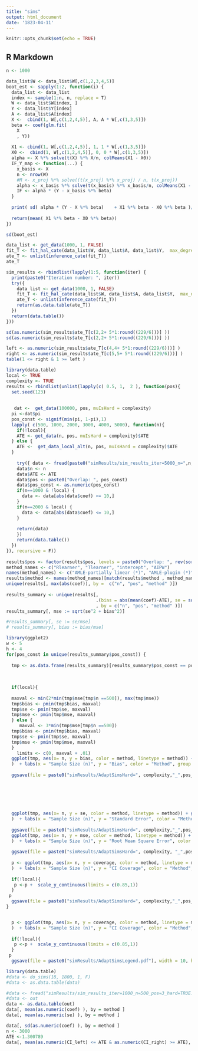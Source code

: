 ```yaml
---
title: "sims"
output: html_document
date: '1823-04-11'
---
```


```r
knitr::opts_chunk$set(echo = TRUE)
```

## R Markdown


```r
n <- 1000

data_list$W <- data_list$W[,c(1,2,3,4,5)]
boot_est <- sapply(1:2, function(i) {
  data_list <- data_list
  index <- sample(1:n, n, replace = T)
  W <- data_list$W[index, ]
  Y <- data_list$Y[index]
  A <- data_list$A[index]
  X <-  cbind(1, W[,c(1,2,4,5)], A, A * W[,c(1,3,5)])
  beta <- coef(glm.fit(
    X
    , Y))
  
  X1 <- cbind(1, W[,c(1,2,4,5)], 1, 1 * W[,c(1,3,5)])
  X0 <-  cbind(1, W[,c(1,2,4,5)], 0, 0 * W[,c(1,3,5)])
  alpha <- X %*% solve(t(X) %*% X/n, colMeans(X1 - X0))
  IF_Y_map <- function(...) {
    x_basis <- X
    n <- nrow(W)
    #M <- x_proj %*% solve((t(x_proj) %*% x_proj) / n, t(x_proj))
    alpha <- x_basis %*% solve(t(x_basis) %*% x_basis/n, colMeans(X1 - X0)  )
    IF <- alpha * (Y - x_basis %*% beta)
  }
  
  print( sd( alpha * (Y - X %*% beta)    + X1 %*% beta - X0 %*% beta )/sqrt(n))
  
  return(mean( X1 %*% beta - X0 %*% beta))
})

sd(boot_est)
```

```r


data_list <- get_data(1000, 1, FALSE)
fit_T <- fit_hal_cate(data_list$W, data_list$A, data_list$Y,  max_degree = 1, num_knots = 1, smoothness_orders = 1,max_degree_cate =1, num_knots_cate = 1, smoothness_orders_cate = 1,    screen_variables = TRUE, fit_control = list(parallel = TRUE))
ate_T <- unlist(inference_cate(fit_T))
ate_T

```


```r
sim_results <- rbindlist(lapply(1:5, function(iter) {
  print(paste0("Iteration number: ", iter))
  try({
    data_list <- get_data(1000, 1, FALSE)
    fit_T <- fit_hal_cate(data_list$W, data_list$A, data_list$Y,  max_degree = 1, num_knots = 1, smoothness_orders = 1,max_degree_cate =1, num_knots_cate = 1, smoothness_orders_cate = 1,    screen_variables = TRUE, fit_control = list(parallel = TRUE))
    ate_T <- unlist(inference_cate(fit_T))
    return(as.data.table(ate_T))
  })
  return(data.table())
}))

```

```r
sd(as.numeric(sim_results$ate_T[c(2,2+ 5*1:round((229/6)))] ))
sd(as.numeric(sim_results$ate_T[c(2,2+ 5*1:round((229/6)))] ))

left <- as.numeric(sim_results$ate_T[c(4,4+ 5*1:round((229/6)))] )
right <- as.numeric(sim_results$ate_T[c(5,5+ 5*1:round((229/6)))] )
table(1 <= right & 1 >= left )
```



```r
library(data.table)
local <- TRUE
complexity <- TRUE
results <- rbindlist(unlist(lapply(c( 0.5, 1,  2 ), function(pos){
  set.seed(123)
   
 
   dat <-  get_data(100000, pos, muIsHard = complexity) 
  pi <-dat$pi
  pos_const <- signif(min(pi, 1-pi),1)
  lapply( c(500, 1000, 2000, 3000, 4000, 5000), function(n){
    if(!local){
    ATE <- get_data(n, pos, muIsHard = complexity)$ATE
  } else {
    ATE <-  get_data_local_alt(n, pos, muIsHard = complexity)$ATE
  }
    
    try({ data <- fread(paste0("simResults/sim_results_iter=5000_n=",n,"_pos=", pos, "_hard=", complexity, "_local_", local, ".csv"))
    data$n <- n
    data$ATE <- ATE
    data$pos <- paste0("Overlap: ", pos_const)
    data$pos_const <- as.numeric(pos_const)
    if(n==1000 & !local) {
      data <- data[abs(data$coef) <= 10,]
    }
    if(n==2000 & local) {
      data <- data[abs(data$coef) <= 10,]
    }
    
    return(data)
    })
    return(data.table())
  })
}), recursive = F))
 
results$pos <- factor(results$pos, levels = paste0("Overlap: ", rev(sort(unique(results$pos_const)))))
method_names <- c("Rlearner", "Tlearner", "intercept", "AIPW")
names(method_names) <- c("AMLE-partially linear (*)", "AMLE-plugin (*)", "semiparametric", "AIPW")
results$method <- names(method_names)[match(results$method , method_names)]
unique(results[, max(abs(coef)), by =  c("n", "pos", "method" )])
 
results_summary <- unique(results[, 
                                  .(bias = abs(mean(coef)-ATE), se = sd(coef), pos_const = pos_const[1], coverage =  mean(CI_left <= ATE & CI_right >= ATE))
                                  , by = c("n", "pos", "method" )])
results_summary[, mse := sqrt(se^2 + bias^2)]

#results_summary[, se := se/mse]
# results_summary[, bias := bias/mse]

library(ggplot2)
w <- 5
h <- 4
for(pos_const in unique(results_summary$pos_const)) {
  
  tmp <- as.data.frame(results_summary)[results_summary$pos_const == pos_const,]
  
  
 
  if(local){
     
  maxval <- min(2*min(tmp$mse[tmp$n ==500]), max(tmp$mse))
  tmp$bias <- pmin(tmp$bias, maxval)
  tmp$se <- pmin(tmp$se, maxval)
  tmp$mse <- pmin(tmp$mse, maxval)
  } else {
     maxval <- 3*min(tmp$mse[tmp$n ==500])
  tmp$bias <- pmin(tmp$bias, maxval)
  tmp$se <- pmin(tmp$se, maxval)
  tmp$mse <- pmin(tmp$mse, maxval)
  }
    limits <- c(0, maxval + .01)
  ggplot(tmp, aes(x= n, y = bias, color = method, linetype = method)) + geom_line(size = 0.8) + facet_wrap(~pos, ncol =1)  + theme_bw() +     theme(  text = element_text(size=18), axis.text.x = element_text(size = 14 , hjust = 1, vjust = 0.5), legend.position = "none",   legend.box = "horizontal" 
  )  + labs(x = "Sample Size (n)", y = "Bias", color = "Method", group = "Method", linetype = "Method") +  scale_y_continuous( limits = limits) 
  
  ggsave(file = paste0("simResults/AdaptSimsHard=", complexity,"_",pos_const, "_local_", local, "Bias.pdf") , width = w, height = h)
 
      
 
      
                                      
                                     
  ggplot(tmp, aes(x= n, y = se, color = method, linetype = method)) + geom_line(size = 0.8) + facet_wrap(~pos, ncol =1) + theme_bw()  +     theme(  text = element_text(size=18), axis.text.x = element_text(size = 14 , hjust = 1, vjust = 0.5), legend.position = "none",   legend.box = "horizontal" 
  )  + labs(x = "Sample Size (n)", y = "Standard Error", color = "Method", group = "Method", linetype = "Method") +  scale_y_continuous( limits = limits)
  
  ggsave(file = paste0("simResults/AdaptSimsHard=", complexity,"_",pos_const, "_local_", local, "SE.pdf"), width = w, height = h)
  ggplot(tmp, aes(x= n, y = mse, color = method, linetype = method)) + geom_line(size = 0.8) + facet_wrap(~pos, ncol =1) + theme_bw()  +     theme(  text = element_text(size=18), axis.text.x = element_text(size = 14 , hjust = 1, vjust = 0.5), legend.position = "none",   legend.box = "horizontal" 
  )  + labs(x = "Sample Size (n)", y = "Root Mean Square Error", color = "Method", group = "Method", linetype = "Method")  +  scale_y_continuous( limits = limits)
  
  ggsave(file = paste0("simResults/AdaptSimsHard=", complexity, "_",pos_const, "_local_", local,"MSE.pdf"), width = w, height = h)
  
  p <- ggplot(tmp, aes(x= n, y = coverage, color = method, linetype = method)) + geom_line(size = 0.8) + facet_wrap(~pos, ncol =1)+ scale_y_log10() + geom_hline(yintercept = 0.95, color = "grey") + theme_bw() +     theme(  text = element_text(size=18), axis.text.x = element_text(size = 14 , hjust = 1, vjust = 0.5), legend.position = "none",   legend.box = "none" 
  )  + labs(x = "Sample Size (n)", y = "CI Coverage", color = "Method", group = "Method", linetype = "Method")  
  
  if(!local){
   p <-p +  scale_y_continuous(limits = c(0.85,1))
  }
 p  
  ggsave(file = paste0("simResults/AdaptSimsHard=", complexity,"_",pos_const, "_local_", local,  "CI.pdf"), width = w, height = h)
}


  p <- ggplot(tmp, aes(x= n, y = coverage, color = method, linetype = method)) + geom_line(size = 0.8) + facet_wrap(~pos, ncol =1)+ scale_y_log10() + geom_hline(yintercept = 0.95, color = "grey") + theme_bw() +     theme(  text = element_text(size=18), axis.text.x = element_text(size = 14 , hjust = 1, vjust = 0.5), legend.position = "bottom",   legend.box = "horizontal" , legend.title = element_blank()
  )  + labs(x = "Sample Size (n)", y = "CI Coverage", color = "Method", group = "Method", linetype = "Method")  
  
  if(!local){
   p <-p +  scale_y_continuous(limits = c(0.85,1))
  }
 p  
  ggsave(file = paste0("simResults/AdaptSimsLegend.pdf"), width = 10, height = 6)
```

```r

library(data.table)
#data <- do_sims(18, 1800, 1, F)
#data <- as.data.table(data)

#data <- fread("simResults/sim_results_iter=1000_n=500_pos=3_hard=TRUE.csv")
#data <- out
data <- as.data.table(out)
data[, mean(as.numeric(coef) ), by = method ]
data[, mean(as.numeric(se) ), by = method ]

data[, sd(as.numeric(coef) ), by = method ]
n <- 3000
ATE <-1.300789
data[, mean(as.numeric(CI_left) <= ATE & as.numeric(CI_right) >= ATE), by = method ]
```
